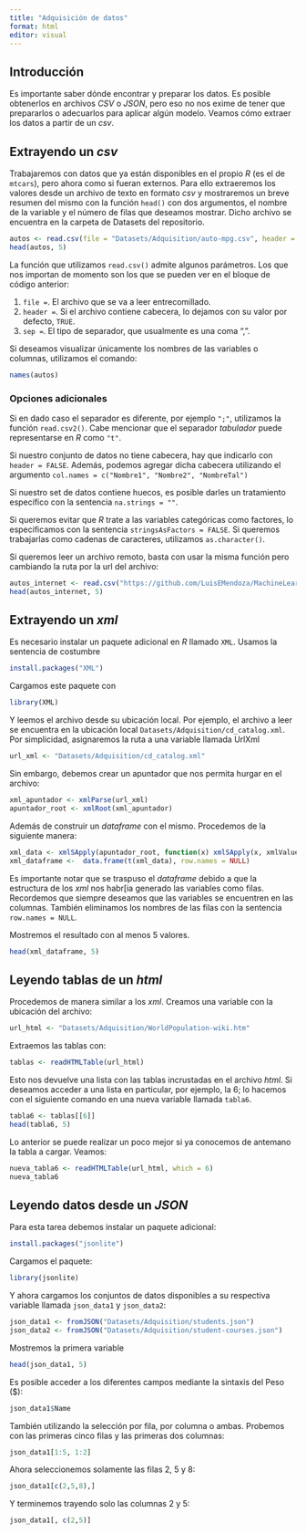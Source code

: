 ```yaml
---
title: "Adquisición de datos"
format: html
editor: visual
---
```


## Introducción {#introducción}

Es importante saber dónde encontrar y preparar los datos. Es posible obtenerlos en archivos *CSV* o *JSON*, pero eso no nos exime de tener que prepararlos o adecuarlos para aplicar algún modelo. Veamos cómo extraer los datos a partir de un *csv*.

## Extrayendo un *csv* {#extrayendo-un-csv}

Trabajaremos con datos que ya están disponibles en el propio *R* (es el de `mtcars`), pero ahora como si fueran externos. Para ello extraeremos los valores desde un archivo de texto en formato *csv* y mostraremos un breve resumen del mismo con la función `head()` con dos argumentos, el nombre de la variable y el número de filas que deseamos mostrar. Dicho archivo se encuentra en la carpeta de Datasets del repositorio.

```r
autos <- read.csv(file = "Datasets/Adquisition/auto-mpg.csv", header = TRUE, sep = ",")
head(autos, 5)
```

La función que utilizamos `read.csv()` admite algunos parámetros. Los que nos importan de momento son los que se pueden ver en el bloque de código anterior:

1.  `file =`. El archivo que se va a leer entrecomillado.
2.  `header =`. Si el archivo contiene cabecera, lo dejamos con su valor por defecto, `TRUE`.
3.  `sep =`. El tipo de separador, que usualmente es una coma ",".

Si deseamos visualizar únicamente los nombres de las variables o columnas, utilizamos el comando:

```r
names(autos)
```

### Opciones adicionales {#opciones-adicionales}

Si en dado caso el separador es diferente, por ejemplo `";"`, utilizamos la función `read.csv2()`. Cabe mencionar que el separador *tabulador* puede representarse en *R* como `"t"`.

Si nuestro conjunto de datos no tiene cabecera, hay que indicarlo con `header = FALSE`. Además, podemos agregar dicha cabecera utilizando el argumento `col.names = c("Nombre1", "Nombre2", "NombreTal")`

Si nuestro set de datos contiene huecos, es posible darles un tratamiento específico con la sentencia `na.strings = ""`.

Si queremos evitar que *R* trate a las variables categóricas como factores, lo especificamos con la sentencia `stringsAsFactors = FALSE`. Si queremos trabajarlas como cadenas de caracteres, utilizamos `as.character()`.

Si queremos leer un archivo remoto, basta con usar la misma función pero cambiando la ruta por la url del archivo:

```r
autos_internet <- read.csv("https://github.com/LuisEMendoza/MachineLearning-R/blob/main/Datasets/Adquisition/auto-mpg.csv")
head(autos_internet, 5)
```

## Extrayendo un *xml* {#extrayendo-un-xml}

Es necesario instalar un paquete adicional en *R* llamado `XML`. Usamos la sentencia de costumbre

``` r
install.packages("XML")
```

Cargamos este paquete con

```r
library(XML)
```

Y leemos el archivo desde su ubicación local. Por ejemplo, el archivo a leer se encuentra en la ubicación local `Datasets/Adquisition/cd_catalog.xml`. Por simplicidad, asignaremos la ruta a una variable llamada UrlXml

```r
url_xml <- "Datasets/Adquisition/cd_catalog.xml"
```

Sin embargo, debemos crear un apuntador que nos permita hurgar en el archivo:

```r
xml_apuntador <- xmlParse(url_xml)
apuntador_root <- xmlRoot(xml_apuntador)
```

Además de construir un *dataframe* con el mismo. Procedemos de la siguiente manera:

```r
xml_data <- xmlSApply(apuntador_root, function(x) xmlSApply(x, xmlValue))
xml_dataframe <-  data.frame(t(xml_data), row.names = NULL)
```

Es importante notar que se traspuso el *dataframe* debido a que la estructura de los *xml* nos habr\[ia generado las variables como filas. Recordemos que siempre deseamos que las variables se encuentren en las columnas. También eliminamos los nombres de las filas con la sentencia `row.names = NULL`.

Mostremos el resultado con al menos 5 valores.

```r
head(xml_dataframe, 5)
```

## Leyendo tablas de un *html* {#leyendo-tablas-de-un-html}

Procedemos de manera similar a los *xml*. Creamos una variable con la ubicación del archivo:

```r
url_html <- "Datasets/Adquisition/WorldPopulation-wiki.htm"
```

Extraemos las tablas con:

```r
tablas <- readHTMLTable(url_html)
```

Esto nos devuelve una lista con las tablas incrustadas en el archivo *html*. Si deseamos acceder a una lista en particular, por ejemplo, la 6; lo hacemos con el siguiente comando en una nueva variable llamada `tabla6`.

```r
tabla6 <- tablas[[6]]
head(tabla6, 5)
```

Lo anterior se puede realizar un poco mejor si ya conocemos de antemano la tabla a cargar. Veamos:

```r
nueva_tabla6 <- readHTMLTable(url_html, which = 6)
nueva_tabla6
```

## Leyendo datos desde un *JSON* {#leyendo-datos-desde-un-json}

Para esta tarea debemos instalar un paquete adicional:

``` r
install.packages("jsonlite")
```

Cargamos el paquete:

```r
library(jsonlite)
```

Y ahora cargamos los conjuntos de datos disponibles a su respectiva variable llamada `json_data1` y `json_data2`:

```r
json_data1 <- fromJSON("Datasets/Adquisition/students.json")
json_data2 <- fromJSON("Datasets/Adquisition/student-courses.json")
```

Mostremos la primera variable

```r
head(json_data1, 5)
```

Es posible acceder a los diferentes campos mediante la sintaxis del Peso (\$):

```r
json_data1$Name
```

También utilizando la selección por fila, por columna o ambas. Probemos con las primeras cinco filas y las primeras dos columnas:

```r
json_data1[1:5, 1:2]
```

Ahora seleccionemos solamente las filas 2, 5 y 8:

```r
json_data1[c(2,5,8),]
```

Y terminemos trayendo solo las columnas 2 y 5:

```r
json_data1[, c(2,5)]
```
